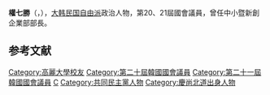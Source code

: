 {{BLP unsourced|time=2020-10-08T07:45:59+00:00}}
{{Infobox politician
| name = 權七勝
| native_name = 권칠승
| image = Minister of SMEs and Startups Kwon Chil-seung taking a commemorative photo with the Speaker of the National Assembly.jpg
| caption = 
| birth_date = {{Birth date and age|1965|11|18}}
| birth_place = {{KOR}}[[慶尚北道|慶尚北道]][[永川市|永川市]]{{tsl|ko|화남면 (영천시)|華南面}}
| residence = {{KOR}}[[京畿道|京畿道]][[華城市|華城市]]
| nationality = {{ROK}}
| party = {{MPK}}
| other_names = 
| alma_mater = [[高麗大學|高麗大學]]
| office       = {{flagicon|South Korea}} 第20-21屆[[韓國國會|韓國國會]]議員
| term_start   = 2016年5月30日
| term_end     = 
| constituency = [[京畿道|京畿道]][[華城市|華城市]]丙
| predecessor  = ''新設選區''
| successor    = 
| office1      = {{ROK}}第3任中小暨新創企業部部長
| term_start1  = 2021年2月5日
| term_end1    = 2022年5月11日
| premier1     = [[丁世均|丁世均]]<br>[[金富謙|金富謙]]
| predecessor1 = [[朴映宣|朴映宣]]
| successor1   = {{link-ko|李永 (政治人物)|이영 (1969년)|李永}}
}}

'''權七勝'''（{{kor|권칠승|權七勝|Kwon Chil-seung}}，{{bd|1965年|11月18日}}），[[大韩民国|大韩民国]][[自由派|自由派]]政治人物，第20、21屆國會議員，曾任中小暨新創企業部部長。

== 参考文献 ==
<references />

{{DEFAULTSORT:Kwon Chil-seung}}
[[Category:高麗大學校友|Category:高麗大學校友]]
[[Category:第二十屆韓國國會議員|Category:第二十屆韓國國會議員]]
[[Category:第二十一屆韓國國會議員|Category:第二十一屆韓國國會議員]]
[[Category:權姓|C]]
[[Category:共同民主黨人物|Category:共同民主黨人物]]
[[Category:慶尚北道出身人物|Category:慶尚北道出身人物]]